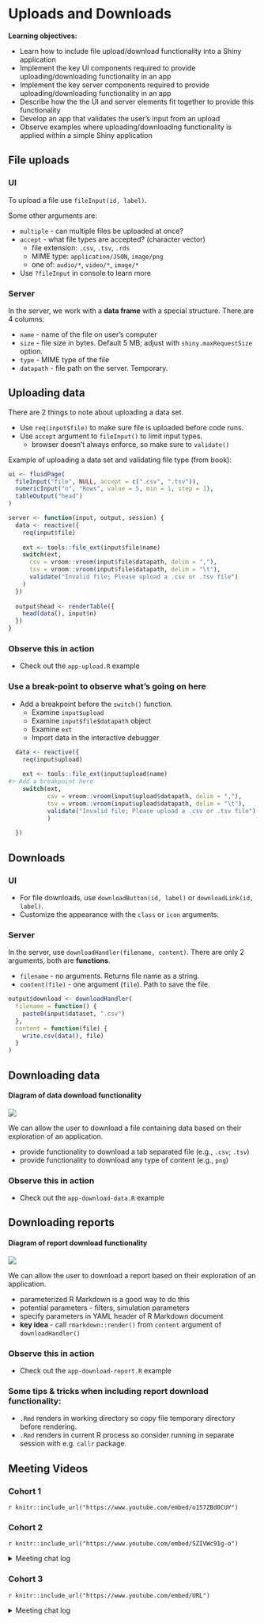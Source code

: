# Uploads and Downloads

**Learning objectives:**  

* Learn how to include file upload/download functionality into a Shiny application
* Implement the key UI components required to provide uploading/downloading functionality in an app
* Implement the key server components required to provide uploading/downloading functionality in an app
* Describe how the the UI and server elements fit together to provide this functionality
* Develop an app that validates the user's input from an upload
* Observe examples where uploading/downloading functionality is applied within a simple Shiny application

## File uploads

### UI

To upload a file use `fileInput(id, label)`. 

Some other arguments are:

- `multiple` - can multiple files be uploaded at once?
- `accept` - what file types are accepted? (character vector)
    - file extension: `.csv`, `.tsv`, `.rds`
    - MIME type: `application/JSON`, `image/png`
    - one of: `audio/*`, `video/*`, `image/*`
- Use `?fileInput` in console to learn more    
    
### Server

In the server, we work with a **data frame** with a special structure.
There are 4 columns:

- `name` - name of the file on user's computer
- `size` - file size in bytes. Default 5 MB; adjust with 
 `shiny.maxRequestSize` option.
- `type` - MIME type of the file
- `datapath` - file path on the server. Temporary.

## Uploading data

There are 2 things to note about uploading a data set.

- Use `req(input$file)` to make sure file is uploaded before code runs.
- Use `accept` argument to `fileInput()` to limit input types.
    - browser doesn't always enforce, so make sure to `validate()`
    
Example of uploading a data set and validating file type (from book):

```r
ui <- fluidPage(
  fileInput("file", NULL, accept = c(".csv", ".tsv")),
  numericInput("n", "Rows", value = 5, min = 1, step = 1),
  tableOutput("head")
)

server <- function(input, output, session) {
  data <- reactive({
    req(input$file)
    
    ext <- tools::file_ext(input$file$name)
    switch(ext,
      csv = vroom::vroom(input$file$datapath, delim = ","),
      tsv = vroom::vroom(input$file$datapath, delim = "\t"),
      validate("Invalid file; Please upload a .csv or .tsv file")
    )
  })
  
  output$head <- renderTable({
    head(data(), input$n)
  })
}
```

### Observe this in action

- Check out the `app-upload.R` example

### Use a break-point to observe what's going on here

- Add a breakpoint before the `switch()` function.
  - Examine `input$upload`
  - Examine `input$file$datapath` object
  - Examine `ext`
  - Import data in the interactive debugger

```r
  data <- reactive({
    req(input$upload)
    
    ext <- tools::file_ext(input$upload$name)
#> Add a breakpoint here    
    switch(ext,
           csv = vroom::vroom(input$upload$datapath, delim = ","),
           tsv = vroom::vroom(input$upload$datapath, delim = "\t"),
           validate("Invalid file; Please upload a .csv or .tsv file")
           )
    
  })
```


## Downloads

### UI

- For file downloads, use `downloadButton(id, label)` or `downloadLink(id, label)`.
- Customize the appearance with the `class` or `icon` arguments.


### Server

In the server, use `downloadHandler(filename, content)`.
There are only 2 arguments, both are **functions**.

- `filename` - no arguments. Returns file name as a string.
- `content(file)` - one argument (`file`). Path to save the file.

```r
output$download <- downloadHandler(
  filename = function() {
    paste0(input$dataset, ".csv")
  },
  content = function(file) {
    write.csv(data(), file)
  }
)
```


## Downloading data

#### Diagram of data download functionality {-}
![](images/09-uploads-downloads/data-download.png)

We can allow the user to download a file containing data based on their exploration of an application.

- provide functionality to download a tab separated file (e.g., `.csv`; `.tsv`)
- provide functionality to download any type of content (e.g., `png`)

### Observe this in action

- Check out the `app-download-data.R` example

## Downloading reports

#### Diagram of report download functionality {-}
![](images/09-uploads-downloads/report-download.png)

We can allow the user to download a report based on their exploration of an
 application.
 
- parameterized R Markdown is a good way to do this
- potential parameters - filters, simulation parameters
- specify parameters in YAML header of R Markdown document
- **key idea** - call `rmarkdown::render()` from `content` argument of
 `downloadHandler()`
 
### Observe this in action

- Check out the `app-download-report.R` example

### Some tips & tricks when including report download functionality:

- `.Rmd` renders in working directory so copy file temporary directory before
 rendering.
- `.Rmd` renders in current R process so consider running in separate session
 with e.g. `callr` package.

## Meeting Videos

### Cohort 1

`r knitr::include_url("https://www.youtube.com/embed/o157ZBd0CUY")`

### Cohort 2

`r knitr::include_url("https://www.youtube.com/embed/SZIVWc91g-o")`

<details>
  <summary> Meeting chat log </summary>
  
```
00:51:00	Ryan Metcalf:	https://github.com/royfrancis/shinyapp_calendar_plot/blob/master/app.R
00:54:23	Ryan Metcalf:	https://pandoc.org/
```
</details>

### Cohort 3

`r knitr::include_url("https://www.youtube.com/embed/URL")`

<details>
  <summary>Meeting chat log</summary>
```
LOG
```
</details>
